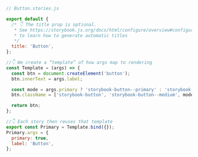 ```js
// Button.stories.js

export default {
  /* 👇 The title prop is optional.
   * See https://storybook.js.org/docs/html/configure/overview#configure-story-loading
   * to learn how to generate automatic titles
   */
  title: 'Button',
};

//👇 We create a “template” of how args map to rendering
const Template = (args) => {
  const btn = document.createElement('button');
  btn.innerText = args.label;

  const mode = args.primary ? 'storybook-button--primary' : 'storybook-button--secondary';
  btn.className = ['storybook-button', 'storybook-button--medium', mode].join(' ');

  return btn;
};

//👇 Each story then reuses that template
export const Primary = Template.bind({});
Primary.args = {
  primary: true,
  label: 'Button',
};
```
